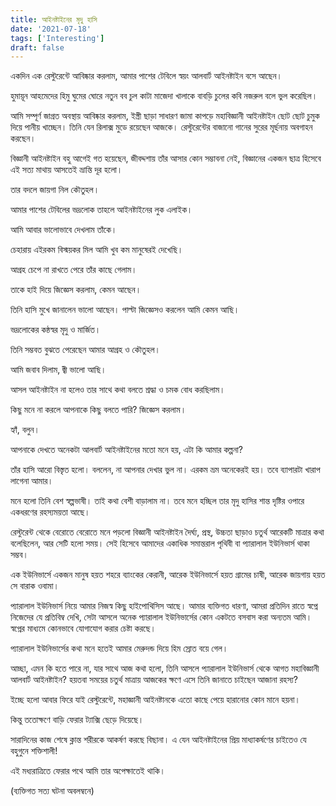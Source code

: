 ```yaml
---
title: আইনষ্টাইনের মৃদু হাসি
date: '2021-07-18'
tags: ['Interesting']
draft: false
---
```


একদিন এক রেস্টুরেন্টে আবিষ্কার করলাম, আমার পাশের টেবিলে স্বয়ং আলবার্ট আইনষ্টাইন বসে আছেন।

হুমায়ূন আহমেদের হিমু ঘুমের ঘোরে নতুন বব চুল কাটা মাজেদা খালাকে বাবড়ি চুলের কবি নজরুল বলে ভুল করেছিল।

আমি সম্পূর্ণ জাগ্রত অবস্থায় আবিষ্কার করলাম, ইস্ত্রী ছাড়া সাধারণ জামা কাপড়ে মহাবিজ্ঞানী আইনষ্টাইন ছোট ছোট চুমুক দিয়ে পানীয় খাচ্ছেন। তিনি যেন রিলাক্স মুডে রয়েছেন আজকে। রেস্টুরেন্টের বাজানো গানের সুরের মূর্ছনায় অবগাহন করছেন।

বিজ্ঞানী আইনষ্টাইন বহু আগেই গত হয়েছেন, জীবদ্দশায় তাঁর আসার কোন সম্ভাবনা নেই, বিজ্ঞানের একজন ছাত্র হিসেবে এই সত্য মাথায় আসতেই ভ্রান্তি দূর হলো। 

তার বদলে জায়গা নিল কৌতুহল। 

আমার পাশের টেবিলের ভদ্রলোক তাহলে আইনষ্টাইনের লুক এলাইক। 

আমি আবার ভালোভাবে দেখলাম তাঁকে। 

চেহারায় এইরকম বিস্ময়কর মিল আমি খুব কম মানুষেরই দেখেছি। 

আগ্রহ চেপে না রাখতে পেরে তাঁর কাছে গেলাম।

তাকে হাই দিয়ে জিজ্ঞেস করলাম, কেমন আছেন।

তিনি হাসি মুখে জানালেন ভালো আছেন। পাল্টা জিজ্ঞেসও করলেন আমি কেমন আছি।

ভদ্রলোকের কন্ঠস্বর মৃদু ও মার্জিত।

তিনি সম্ভবত বুঝতে পেরেছেন আমার আগ্রহ ও কৌতুহল।

আমি জবাব দিলাম, জ্বী ভালো আছি।

আসল আইনষ্টাইন না হলেও তার সাথে কথা বলতে শ্রদ্ধা ও চমক বোধ করছিলাম।

কিছু মনে না করলে আপনাকে কিছু বলতে পারি? জিজ্ঞেস করলাম।

হ্যাঁ, বলুন।

আপনাকে দেখতে অনেকটা আলবার্ট আইনষ্টাইনের মতো মনে হয়, এটা কি আমার কল্পনা?

তাঁর হাসি আরো বিস্তৃত হলো। বললেন, না আপনার দেখার ভুল না। এরকম ভ্রম অনেকেরই হয়। তবে ব্যাপারটা খারাপ লাগেনা আমার।

মনে হলো তিনি বেশ স্বল্পভাষী। তাই কথা বেশী বাড়ালাম না। তবে মনে হচ্ছিল তার মৃদু হাসির শান্ত দৃষ্টির ওপারে একধরণের রহস্যময়তা আছে।

রেস্টুরেন্ট থেকে বেরোতে বেরোতে মনে পড়লো বিজ্ঞানী আইনষ্টাইন দৈর্ঘ্য, প্রস্থ, উচ্চতা ছাড়াও চতুর্থ আরেকটি মাত্রার কথা বলেছিলেন, আর সেটি হলো সময়। সেই হিসেবে আমাদের একাধিক সমান্তরাল পৃথিবী বা প্যারালাল ইউনিভার্স থাকা সম্ভব।

এক ইউনিভার্সে একজন মানুষ হয়ত শহরে ব্যাংকের কেরানী, আরেক ইউনিভার্সে হয়ত গ্রামের চাষী, আরেক জায়গায় হয়ত সে বারাক ওবামা। 

প্যারালাল ইউনিভার্স নিয়ে আমার নিজস্ব কিছু হাইপোথিসিস আছে। আমার ব্যক্তিগত ধারণা, আমরা প্রতিদিন রাতে স্বপ্নে নিজেদের যে প্রতিবিম্ব দেখি, সেটা আসলে অনেক প্যারালাল ইউনিভার্সের কোন একটতে বসবাস করা অন্যতম আমি। স্বপ্নের মাধ্যমে কোনভাবে যোগাযোগ করার চেষ্টা করছে।

প্যারালাল ইউনিভার্সের কথা মনে হতেই আমার মেরুদন্ড দিয়ে হিম স্রোত বয়ে গেল।

আচ্ছা, এমন কি হতে পারে না, যার সাথে আজ কথা হলো, তিনি আসলে প্যারালাল ইউনিভার্স থেকে আগত মহাবিজ্ঞানী আলবার্ট আইনষ্টাইন? হয়তবা সময়ের চতুর্থ মাত্রায় আজকের ক্ষণে এসে তিনি জানাতে চাইছেন আজানা রহস্য?

ইচ্ছে হলো আবার ফিরে যাই রেস্টুরেন্টে, মহাজ্ঞানী আইনষ্টানকে এতো কাছে পেয়ে হারানোর কোন মানে হয়না।

কিন্তু ততোক্ষণে বাড়ি ফেরার ট্যাক্সি ছেড়ে দিয়েছে। 

সারাদিনের কাজ শেষে ক্লান্ত শরীরকে আকর্ষণ করছে বিছানা। এ যেন আইনষ্টাইনের প্রিয় মাধ্যাকর্ষণের চাইতেও যে বহুগুনে শক্তিশালী! 

এই মধ্যরাত্রিতে ফেরার পথে আমি তার অপেক্ষাতেই থাকি।

(ব্যক্তিগত সত্য ঘটনা অবলম্বনে)